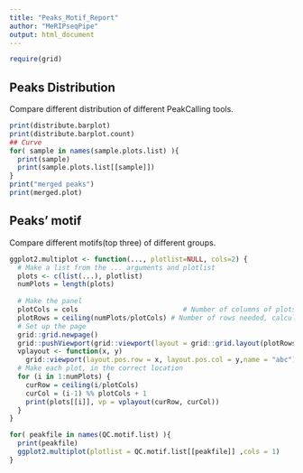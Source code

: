 ```yaml
---
title: "Peaks_Motif_Report"
author: "MeRIPseqPipe"
output: html_document
---
```


```r
require(grid)
```

## Peaks Distribution
  Compare different distribution of different PeakCalling tools.
```r
print(distribute.barplot)
print(distribute.barplot.count)
## Curve
for( sample in names(sample.plots.list) ){
  print(sample)
  print(sample.plots.list[[sample]])
}
print("merged peaks")
print(merged.plot)
```

## Peaks' motif

  Compare different motifs(top three) of different groups.

```r
ggplot2.multiplot <- function(..., plotlist=NULL, cols=2) {
  # Make a list from the ... arguments and plotlist
  plots <- c(list(...), plotlist)
  numPlots = length(plots)
  
  # Make the panel
  plotCols = cols                          # Number of columns of plots
  plotRows = ceiling(numPlots/plotCols) # Number of rows needed, calculated from # of cols
  # Set up the page
  grid::grid.newpage()
  grid::pushViewport(grid::viewport(layout = grid::grid.layout(plotRows, plotCols)))
  vplayout <- function(x, y)
    grid::viewport(layout.pos.row = x, layout.pos.col = y,name = "abc")
  # Make each plot, in the correct location
  for (i in 1:numPlots) {
    curRow = ceiling(i/plotCols)
    curCol = (i-1) %% plotCols + 1
    print(plots[[i]], vp = vplayout(curRow, curCol))
  }
}

for( peakfile in names(QC.motif.list) ){
  print(peakfile)
  ggplot2.multiplot(plotlist = QC.motif.list[[peakfile]] ,cols = 1)
}
```
